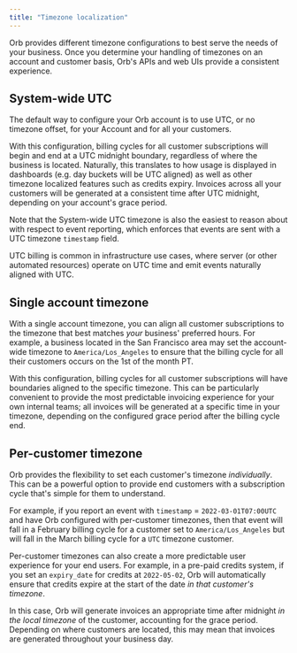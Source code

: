 ```yaml
---
title: "Timezone localization"
---
```


Orb provides different timezone configurations to best serve the needs of your business. Once you determine your handling of timezones on an account and customer basis, Orb's APIs and web UIs provide a consistent experience.

## System-wide UTC[](#system-wide-utc "Direct link to heading")

The default way to configure your Orb account is to use UTC, or no timezone offset, for your Account and for all your customers.

With this configuration, billing cycles for all customer subscriptions will begin and end at a UTC midnight boundary, regardless of where the business is located. Naturally, this translates to how usage is displayed in dashboards (e.g. day buckets will be UTC aligned) as well as other timezone localized features such as credits expiry. Invoices across all your customers will be generated at a consistent time after UTC midnight, depending on your account's grace period.

Note that the System-wide UTC timezone is also the easiest to reason about with respect to event reporting, which enforces that events are sent with a UTC timezone `timestamp` field.

UTC billing is common in infrastructure use cases, where server (or other automated resources) operate on UTC time and emit events naturally aligned with UTC.

## Single account timezone[](#single-account-timezone "Direct link to heading")

With a single account timezone, you can align all customer subscriptions to the timezone that best matches _your_ business' preferred hours. For example, a business located in the San Francisco area may set the account-wide timezone to `America/Los_Angeles` to ensure that the billing cycle for all their customers occurs on the 1st of the month PT.

With this configuration, billing cycles for all customer subscriptions will have boundaries aligned to the specific timezone. This can be particularly convenient to provide the most predictable invoicing experience for your own internal teams; all invoices will be generated at a specific time in your timezone, depending on the configured grace period after the billing cycle end.

## Per-customer timezone[](#per-customer-timezone "Direct link to heading")

Orb provides the flexibility to set each customer's timezone _individually_. This can be a powerful option to provide end customers with a subscription cycle that's simple for them to understand.

For example, if you report an event with `timestamp` \= `2022-03-01T07:00UTC` and have Orb configured with per-customer timezones, then that event will fall in a February billing cycle for a customer set to `America/Los_Angeles` but will fall in the March billing cycle for a `UTC` timezone customer.

Per-customer timezones can also create a more predictable user experience for your end users. For example, in a pre-paid credits system, if you set an `expiry_date` for credits at `2022-05-02`, Orb will automatically ensure that credits expire at the start of the date _in that customer's timezone_.

In this case, Orb will generate invoices an appropriate time after midnight _in the local timezone_ of the customer, accounting for the grace period. Depending on where customers are located, this may mean that invoices are generated throughout your business day.